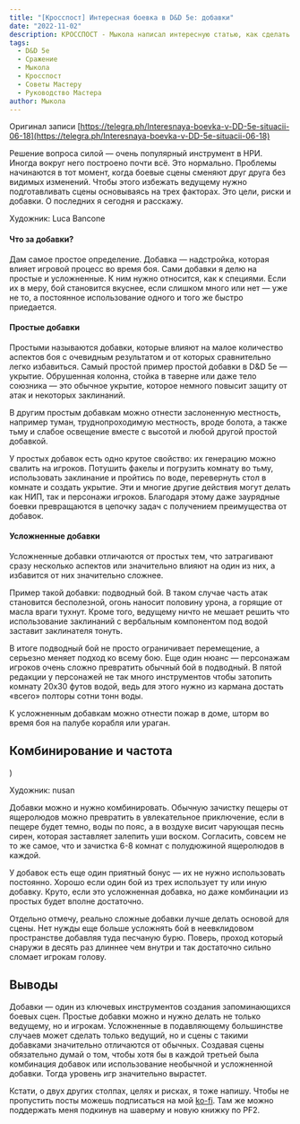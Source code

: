```yaml
---
title: "[Кросспост] Интересная боевка в D&D 5e: добавки"
date: "2022-11-02"
description: КРОССПОСТ - Мыкола написал интересную статью, как сделать боевку в пятой редакции интереснее.
tags:
  - D&D 5e
  - Сражение
  - Мыкола
  - Кросспост
  - Советы Мастеру
  - Руководство Мастера
author: Мыкола
---
```


Оригинал записи [https://telegra.ph/Interesnaya-boevka-v-DD-5e-situacii-06-18](https://telegra.ph/Interesnaya-boevka-v-DD-5e-situacii-06-18)

Решение вопроса силой — очень популярный инструмент в НРИ. Иногда вокруг него построено почти всё. Это нормально. Проблемы начинаются в тот момент, когда боевые сцены сменяют друг друга без видимых изменений. Чтобы этого избежать ведущему нужно подготавливать сцены основываясь на трех факторах. Это цели, риски и добавки. О последних я сегодня и расскажу.

Художник: Luca Bancone

#### Что за добавки?

Дам самое простое определение. Добавка — надстройка, которая влияет игровой процесс во время боя. Сами добавки я делю на простые и усложненные. К ним нужно относится, как к специями. Если их в меру, бой становится вкуснее, если слишком много или нет — уже не то, а постоянное использование одного и того же быстро приедается.

#### Простые добавки

Простыми называются добавки, которые влияют на малое количество аспектов боя с очевидным результатом и от которых сравнительно легко избавиться. Самый простой пример простой добавки в D&D 5e — укрытие. Обрушенная колонна, стойка в таверне или даже тело союзника — это обычное укрытие, которое немного повысит защиту от атак и некоторых заклинаний.

В другим простым добавкам можно отнести заслоненную местность, например туман, труднопроходимую местность, вроде болота, а также тьму и слабое освещение вместе с высотой и любой другой простой добавкой.

У простых добавок есть одно крутое свойство: их генерацию можно свалить на игроков. Потушить факелы и погрузить комнату во тьму, использовать заклинание и пройтись по воде, перевернуть стол в комнате и создать укрытие. Эти и многие другие действия могут делать как НИП, так и персонажи игроков. Благодаря этому даже заурядные боевки превращаются в цепочку задач с получением преимущества от добавок.

#### Усложненные добавки

Усложненные добавки отличаются от простых тем, что затрагивают сразу несколько аспектов или значительно влияют на один из них, а избавится от них значительно сложнее.

Пример такой добавки: подводный бой. В таком случае часть атак становится бесполезной, огонь наносит половину урона, а горящие от масла враги тухнут. Кроме того, ведущему ничто не мешает решить что использование заклинаний с вербальным компонентом под водой заставит заклинателя тонуть.

В итоге подводный бой не просто ограничивает перемещение, а серьезно меняет подход ко всему бою. Еще один нюанс — персонажам игроков очень сложно превратить обычный бой в подводный. В пятой редакции у персонажей не так много инструментов чтобы затопить комнату 20х30 футов водой, ведь для этого нужно из кармана достать «всего» полторы сотни тонн воды.

К усложненным добавкам можно отнести пожар в доме, шторм во время боя на палубе корабля или ураган.

## Комбинирование и частота

)

Художник: nusan

Добавки можно и нужно комбинировать. Обычную зачистку пещеры от ящеролюдов можно превратить в увлекательное приключение, если в пещере будет темно, воды по пояс, а в воздухе висит чарующая песнь сирен, которая заставляет залепить уши воском. Согласить, совсем не то же самое, что и зачистка 6-8 комнат с полудюжиной ящеролюдов в каждой.

У добавок есть еще один приятный бонус — их не нужно использовать постоянно. Хорошо если один бой из трех использует ту или иную добавку. Круто, если это усложненная добавка, но даже комбинации из простых будет вполне достаточно.

Отдельно отмечу, реально сложные добавки лучше делать основой для сцены. Нет нужды еще больше усложнять бой в неевклидовом пространстве добавляя туда песчаную бурю. Поверь, проход который снаружи в десять раз длиннее чем внутри и так достаточно сильно сломает игрокам голову.

## Выводы

Добавки — один из ключевых инструментов создания запоминающихся боевых сцен. Простые добавки можно и нужно делать не только ведущему, но и игрокам. Усложненные в подавляющему большинстве случаев может сделать только ведущий, но и сцены с такими добавками значительно отличаются от обычных. Создавая сцены обязательно думай о том, чтобы хотя бы в каждой третьей была комбинация добавок или использование необычной и усложненной добавки. Тогда уровень игр значительно вырастет.

Кстати, о двух других столпах, целях и рисках, я тоже напишу. Чтобы не пропустить посты можешь подписаться на мой [ko-fi](https://ko-fi.com/rendrom). Там же можно поддержать меня подкинув на шаверму и новую книжку по PF2.
